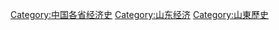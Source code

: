 [[Category:中国各省经济史|Category:中国各省经济史]]
[[Category:山东经济|Category:山东经济]]
[[Category:山東歷史|Category:山東歷史]]